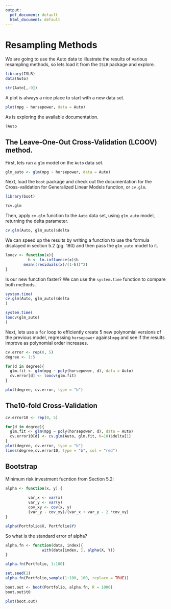 ```yaml
---
output:
  pdf_document: default
  html_document: default
---
```


Resampling Methods
================

We are going to use the Auto data to illustrate the results of various resampling methods, so lets load it from the `ISLR` package and explore. 

```r
library(ISLR)
data(Auto)
```
```r
str(Auto[,-9])
```

A plot is always a nice place to start with a new data set.
```r
plot(mpg ~ horsepower, data = Auto)
```

As is exploring the available documentation. 
```r
?Auto
```

## The Leave-One-Out Cross-Validation (LCOOV) method.

First, lets run a `glm` model on the `Auto` data set.

```r
glm_auto <- glm(mpg ~ horsepower, data = Auto)
```

Next, load the `boot` package and check out the documentation for the Cross-validation for Generalized Linear Models function, or `cv.glm`.

```r
library(boot)
```

```r
?cv.glm
```

Then, apply `cv.glm` function to the `Auto` data set, using `glm_auto` model,
returning the delta parameter.

```r
cv.glm(Auto, glm_auto)$delta 
```

We can speed up the results by writing a function to use the formula displayed in section 5.2 (pg. 180) and then pass the `glm_auto` model to it.

```r
loocv <- function(x){
          h <- lm.influence(x)$h
        mean((residuals(x)/(1-h))^2)
}
```

Is our new function faster? We can use the `system.time` function to compare both methods.

```r
system.time(
cv.glm(Auto, glm_auto)$delta 
)

system.time(
loocv(glm_auto)
)
```

\newpage

Next, lets use a `for` loop to efficiently create 5 new polynomial versions of the previous model, regressing `horsepower` against `mpg` and see if the results improve as polynomial order increases.

```r
cv.error <- rep(0, 5)
degree <- 1:5

for(d in degree){
  glm.fit <- glm(mpg ~ poly(horsepower, d), data = Auto)
  cv.error[d] <- loocv(glm.fit)
}

plot(degree, cv.error, type = "b")
```

\newpage

## The10-fold Cross-Validation

```r
cv.error10 <- rep(0, 5)

for(d in degree){
  glm.fit <- glm(mpg ~ poly(horsepower, d), data = Auto)
  cv.error10[d] <- cv.glm(Auto, glm.fit, K=10)$delta[1]
}
plot(degree, cv.error, type = "b")
lines(degree,cv.error10, type = "b", col = "red")
```

## Bootstrap

Minimum risk investment fucntion from Section 5.2:

```r
alpha <- function(x, y) {
        
          var_x <- var(x)
          var_y <- var(y)
          cov_xy <- cov(x, y)
          (var_y - cov_xy)/(var_x + var_y - 2 *cov_xy)
}

alpha(Portfolio$X, Portfolio$Y)
```

So what is the standard error of alpha?

```r
alpha.fn <- function(data, index){
                with(data[index, ], alpha(X, Y))
}

alpha.fn(Portfolio, 1:100)

set.seed(1)
alpha.fn(Portfolio,sample(1:100, 100, replace = TRUE))

boot.out <- boot(Portfolio, alpha.fn, R = 1000)
boot.out$t0

plot(boot.out)
```